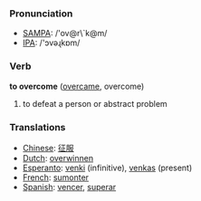 === Pronunciation ===
*[[w:SAMPA|SAMPA]]: /'ov@r\`k@m/
*[[w:IPA|IPA]]: /'ɔvəɻkɒm/

=== Verb ===

'''to overcome''' ([[overcame]], overcome)

# to defeat a person or abstract problem

=== Translations ===
*[[Chinese]]: [[征服]]
*[[Dutch]]: [[overwinnen]]
*[[Esperanto]]: [[venki]] (infinitive), [[venkas]] (present)
*[[French]]: [[sumonter]]
*[[Spanish]]: [[vencer]], [[superar]]